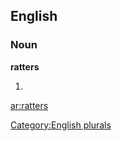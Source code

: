 
==English==

===Noun===
'''ratters'''

# {{plural of|[[ratter]]}}

[[Category:English plurals]]

[[ar:ratters]]